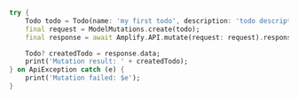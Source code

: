 ```dart
try {
    Todo todo = Todo(name: 'my first todo', description: 'todo description');
    final request = ModelMutations.create(todo);
    final response = await Amplify.API.mutate(request: request).response;

    Todo? createdTodo = response.data;
    print('Mutation result: ' + createdTodo);
} on ApiException catch (e) {
    print('Mutation failed: $e');
}
```